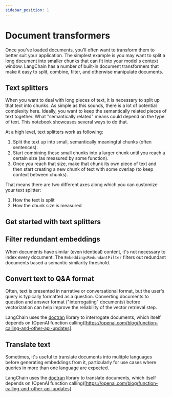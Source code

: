 ```yaml
---
sidebar_position: 1
---
```

# Document transformers

Once you've loaded documents, you'll often want to transform them to better suit your application. The simplest example
is you may want to split a long document into smaller chunks that can fit into your model's context window. LangChain
has a number of built-in document transformers that make it easy to split, combine, filter, and otherwise manipulate documents.

## Text splitters

When you want to deal with long pieces of text, it is necessary to split up that text into chunks.
As simple as this sounds, there is a lot of potential complexity here. Ideally, you want to keep the semantically related pieces of text together. What "semantically related" means could depend on the type of text.
This notebook showcases several ways to do that.

At a high level, text splitters work as following:

1. Split the text up into small, semantically meaningful chunks (often sentences).
2. Start combining these small chunks into a larger chunk until you reach a certain size (as measured by some function).
3. Once you reach that size, make that chunk its own piece of text and then start creating a new chunk of text with some overlap (to keep context between chunks).

That means there are two different axes along which you can customize your text splitter:

1. How the text is split
2. How the chunk size is measured

## Get started with text splitters


<GetStarted/>

## Filter redundant embeddings
When documents have similar (even identical) content, it's not necessary to index every document. The `EmbeddingsRedundantFilter` filters out redundant documents based a semantic similarity threshold.

## Convert text to Q&A format
Often, text is presented in narrative or conversational format, but the user's query is typically formatted as a question. Converting documents to
question and answer format ("interrogating" documents) before vectorization can help improve the reliability of the vector retrieval step.

LangChain uses the [doctran](https://github.com/psychic-api/doctran/tree/main) library to interrogate documents, which itself depends on (OpenAI function calling)[https://openai.com/blog/function-calling-and-other-api-updates].

## Translate text
Sometimes, it's useful to translate documents into mulitple languages before generating embeddings from it, particularly for use cases
where queries in more than one language are expected.

LangChain uses the [doctran](https://github.com/psychic-api/doctran/tree/main) library to translate documents, which itself depends on (OpenAI function calling)[https://openai.com/blog/function-calling-and-other-api-updates].